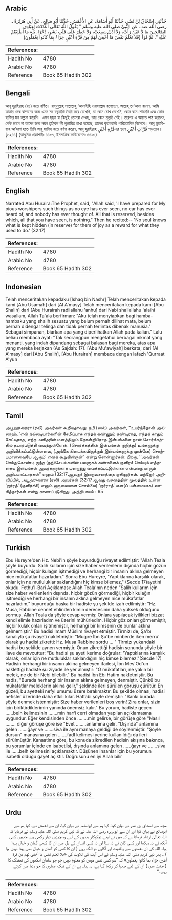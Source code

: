 ## Arabic


<div dir="rtl" lang="ar" style={{fontSize:'larger',backgroundColor:'#f8f9fa',padding:20}}>
حَدَّثَنِي إِسْحَاقُ بْنُ نَصْرٍ، حَدَّثَنَا أَبُو أُسَامَةَ، عَنِ الأَعْمَشِ، حَدَّثَنَا أَبُو صَالِحٍ، عَنْ أَبِي هُرَيْرَةَ ـ رضى الله عنه ـ عَنِ النَّبِيِّ صلى الله عليه وسلم ‏"‏ يَقُولُ اللَّهُ تَعَالَى أَعْدَدْتُ لِعِبَادِي الصَّالِحِينَ مَا لاَ عَيْنٌ رَأَتْ، وَلاَ أُذُنٌ سَمِعَتْ، وَلاَ خَطَرَ عَلَى قَلْبِ بَشَرٍ، ذُخْرًا، بَلْهَ مَا أُطْلِعْتُمْ عَلَيْهِ ‏"‏‏.‏ ثُمَّ قَرَأَ ‏(‏فَلاَ تَعْلَمُ نَفْسٌ مَا أُخْفِيَ لَهُمْ مِنْ قُرَّةِ أَعْيُنٍ جَزَاءً بِمَا كَانُوا يَعْمَلُونَ‏)‏
</div>
<div style={{backgroundColor:'#f8f9fa',padding:20, marginBottom: 10}}><table> <thead> <tr> <th>References:</th> <th></th> </tr> </thead> <tbody><tr><td>Hadith No</td><td>4780</td></tr><tr><td>Arabic No</td><td>4780</td></tr><tr><td>Reference</td><td>Book 65 Hadith 302</td></tr></tbody></table></div>

## Bengali


<div dir="ltr" lang="bn" style={{fontSize:'larger',backgroundColor:'#f8f9fa',padding:20}}>
আবূ হুরাইরাহ (রাঃ) হতে বর্ণিত। রাসূলুল্লাহ্ সাল্লাল্লাহু ‘আলাইহি ওয়াসাল্লাম বলেছেন, আল্লাহ্ তা‘আলা বলেন, আমি আমার নেক বান্দাদের জন্য এমন সব বস্তুরাজি তৈরি করে রেখেছি, যা কোন চোখ দেখেনি, কোন কান শোনেনি এবং কোন ব্যক্তির মন কল্পনা করেনি। এসব ছাড়া যা কিছুই তোমরা দেখছ, তার কোন মূল্যই নেই। তারপর এ আয়াত পাঠ করলেন, কেউ জানে না তাদের জন্য নয়ন তৃপ্তিকর কী লুক্কায়িত রাখা হয়েছে, তাদের কৃতকর্মের পারিতোষিক হিসেবে। আবূ মুয়াবিয়াহ আ‘মাশ হতে তিনি আবূ সালিহ হতে বর্ণনা করেন, আবূ হুরাইরাহ قُرَّةِ أَعْيُنٍএর স্থলে قُرَّاتِ أَعْيُنٍ পড়তেন।[৩২৪৪] (আধুনিক প্রকাশনীঃ ৪৪১৬, ইসলামিক ফাউন্ডেশনঃ ৪৪১৮)
</div>
<div style={{backgroundColor:'#f8f9fa',padding:20, marginBottom: 10}}><table> <thead> <tr> <th>References:</th> <th></th> </tr> </thead> <tbody><tr><td>Hadith No</td><td>4780</td></tr><tr><td>Arabic No</td><td>4780</td></tr><tr><td>Reference</td><td>Book 65 Hadith 302</td></tr></tbody></table></div>

## English


<div dir="ltr" lang="en" style={{fontSize:'larger',backgroundColor:'#f8f9fa',padding:20}}>
Narrated Abu Huraira:The Prophet, said, "Allah said, 'I have prepared for My pious worshipers such things as no eye has ever seen, no ear has ever heard of, and nobody has ever thought of. All that is reserved, besides which, all that you have seen, is nothing." Then he recited:-- 'No soul knows what is kept hidden (in reserve) for them of joy as a reward for what they used to do.' (32.17)
</div>
<div style={{backgroundColor:'#f8f9fa',padding:20, marginBottom: 10}}><table> <thead> <tr> <th>References:</th> <th></th> </tr> </thead> <tbody><tr><td>Hadith No</td><td>4780</td></tr><tr><td>Arabic No</td><td>4780</td></tr><tr><td>Reference</td><td>Book 65 Hadith 302</td></tr></tbody></table></div>

## Indonesian


<div dir="ltr" lang="id" style={{fontSize:'larger',backgroundColor:'#f8f9fa',padding:20}}>
Telah menceritakan kepadaku [Ishaq bin Nashr] Telah menceritakan kepada kami [Abu Usamah] dari [Al A'masy] Telah menceritakan kepada kami [Abu Shalih] dari [Abu Hurairah radliallahu 'anhu] dari Nabi shallallahu 'alaihi wasallam, Allah Ta'ala berfirman: "Aku telah menyiapkan bagi hamba-hambaku yang shalih sesuatu yang belum pernah dilihat mata, belum pernah didengar telinga dan tidak pernah terlintas dibenak manusia." Sebagai simpanan, biarkan apa yang diperlihatkan Allah pada kalian." Lalu beliau membaca ayat: "Tak seorangpun mengetahui berbagai nikmat yang menanti, yang indah dipandang sebagai balasan bagi mereka, atas apa yang mereka kerjakan (As Sajdah: 17). [Abu Mu'awiyah] berkata; dari [Al A'masy] dari [Abu Shalih], [Abu Hurairah] membaca dengan lafazh 'Qurraat A'yun
</div>
<div style={{backgroundColor:'#f8f9fa',padding:20, marginBottom: 10}}><table> <thead> <tr> <th>References:</th> <th></th> </tr> </thead> <tbody><tr><td>Hadith No</td><td>4780</td></tr><tr><td>Arabic No</td><td>4780</td></tr><tr><td>Reference</td><td>Book 65 Hadith 302</td></tr></tbody></table></div>

## Tamil


<div dir="ltr" lang="ta" style={{fontSize:'larger',backgroundColor:'#f8f9fa',padding:20}}>
அபூஹுரைரா (ரலி) அவர்கள் கூறியதாவது: நபி (ஸல்) அவர்கள், ‘‘உயர்ந்தோன் அல்லாஹ், ‘என் நல்லடியார்களின் சேமிப்பாக எந்தக் கண்ணும் கண்டிராத, எந்தக் காதும் கேட்டிராத, எந்த மனிதரின் மனத்திலும் தோன்றியிராத இன்பங்களை நான் சொர்க்கத்தில் தயார்படுத்தி வைத்துள்ளேன். (சொர்க்கத்தின் இன்பங்கள் குறித்து) உங்களுக்கு அறிவிக்கப்பட்டுள்ளவை, (அங்கே கிடைக்கவிருக்கும் இன்பங்களுக்கு முன்னே) சொற்பமானவையே ஆகும்’ எனக் கூறுகின்றான்” என்று சொன்னார்கள். பிறகு, ‘‘அவர்கள் செய்துகொண்டி ருந்த (நற்)செயல்களின் பலனாகக் கண்களைக் குளிரச் செய்யும் எத்தகைய இன்பங்கள் அவர்களுக்காக மறைத்து வைக்கப்பட்டுள்ளன என்பதை யாரும் அறியமாட்டார்கள்” எனும் (32:17ஆவது) இறைவசனத்தை ஒதினார்கள். மற்றோர் அறிவிப்பில், அபூஹுரைரா (ரலி) அவர்கள் (32:17ஆவது வசனத்தின் மூலத்தில் உள்ள ‘குர்ரத்’ (குளிர்ச்சி) எனும் ஒருமையான சொல்லை) ‘குர்ராத்’ என(ப் பன்மையாக) வாசித்தார்கள் என்று காணப்படுகிறது. அத்தியாயம் : 65
</div>
<div style={{backgroundColor:'#f8f9fa',padding:20, marginBottom: 10}}><table> <thead> <tr> <th>References:</th> <th></th> </tr> </thead> <tbody><tr><td>Hadith No</td><td>4780</td></tr><tr><td>Arabic No</td><td>4780</td></tr><tr><td>Reference</td><td>Book 65 Hadith 302</td></tr></tbody></table></div>

## Turkish


<div dir="ltr" lang="tr" style={{fontSize:'larger',backgroundColor:'#f8f9fa',padding:20}}>
Ebu Hureyre'den Hz. Nebi'in şöyle buyurduğu rivayet edilmiştir: "Allah Teala şöyle buyurdu: Salih kullarım için size haber verilenlerin dışında hiçbir gözün görmediği, hiçbir kulağın işitmediği ve herhangi bir insanın aklına gelmeyen nice mükafatlar hazırladım." Sonra Ebu Hureyre, 'Yaptıklarına karşılık olarak, onlar için ne mutluluklar saklandığını hiç kimse bilemez," (Secde 17)ayetini okudu. Fethu'l-Bari Açıklaması: Allah Teala'nın neden "Salih kullarım için size haber verilenlerin dışında. hiçbir gözün görmediği, hiçbir kulağın işitmediği ve herhangi bir insanın aklına gelmeyen nice mükafatlar hazırladım," buyurduğu başka bir hadiste şu şekilde izah edilmiştir: "Hz. Musa, Rabbine cennet ehlinden kimin derecesinin daha yüksek olduğunu sormuş. Allah Teala da şöyle cevap vermiş: Onlara yapılacak iyilikleri bizzat kendi elimle hazırladım ve üzerini mühürledim. Hiçbir göz onları görmemiştir, hiçbir kulak onları işitmemiştir, herhangi bir kimsenin de bunlar aklına gelmemiştir." Bu hadisi İmam Müslim rivayet etmiştir. Tirmizı de, Şa'bı kanalıyla şu rivayeti nakletmiştir: "Mugıre İbn Şu'be minberde iken merru' olarak şu hadisi zikretti: Hz. Musa Rabbine sordu ... " Tirmizı yukarıdaki hadisi bu şekilde aynen vermiştir. Onun zikrettiği hadisin sonunda şöyle bir ilave de mevcuttur: "Bu hadisi şu ayeti kerime doğrular: 'Yaptıklarına karşılık olarak, onlar için ne mutluluklar saklandığını hiç kimse bilemez."(Secde 17) Hadisin herhangi bir insanın aklına gelmeyen ifadesi, İbn Mes'Od'un naklettiği hadiste şu ziyade ile yer almıştır: "O mükafatları, ne yakın bir melek, ne de bir Nebi bilebilir." Bu hadisi İbn Ebı Hatim nakIetmiştir. Bu hadis, "Burada herhangi bir insanın akIına geImeyen, denmiştir. Çünkü bu mükafatIar meIekIerin aklına gelir," şeklinde ileri sürüIen görüşü çürütür. En güzeli, bu ayetteki nefyi umumu üzere bırakmaktır. Bu şekilde oIması, hadisi nefisIer üzerinde daha etkili kıIar. Hattabi şöyIe demiştir: "Sanki burada şöyIe denmek istenmiştir: Size haber verilenIeri boş verin! Zira onIar, sizin için biriktirdikIerimin yanında önemsiz kalır." Bu yorum, hadiste geçen ......beIh kelimesinin .......min harfi cerri olmadan yapıIan açıkIamasına uygundur. Eğer kendisinden önce ........min gelirse, bir görüşe göre "NasıI ........ diğer görüşe göre ise "Evet ........anIamına gelir. "Dışında" anIamına geIen .......ğayr ve .......siva ile aynı manaya geIdiği de söyIenmiştir. "ŞöyIe dursun" manasına geIen .......fadI kelimesi yerine kullanıIdığı da ileri sürüImüştür. Kanaatime göre, bu konuda zikredilen hadisin akışına bakınca, bu yorumIar içinde en isabetlisi, dışında anIamına geIen ......ğayr ve .......siva ile ......beIh kelimesini açıkIamaktır. Düşünen insanIar için bu yorumun isabetli oIduğu gayet açıktır. Doğrusunu en iyi Allah bilir
</div>
<div style={{backgroundColor:'#f8f9fa',padding:20, marginBottom: 10}}><table> <thead> <tr> <th>References:</th> <th></th> </tr> </thead> <tbody><tr><td>Hadith No</td><td>4780</td></tr><tr><td>Arabic No</td><td>4780</td></tr><tr><td>Reference</td><td>Book 65 Hadith 302</td></tr></tbody></table></div>

## Urdu


<div dir="rtl" lang="ur" style={{fontSize:'larger',backgroundColor:'#f8f9fa',padding:20}}>
مجھ سے اسحاق بن نصر نے بیان کیا، کہا ہم سے ابواسامہ نے بیان کیا، ان سے اعمش نے، کہا ہم سے ابوصالح نے بیان کیا اور ان سے ابوہریرہ رضی اللہ عنہ نے کہ نبی کریم صلی اللہ علیہ وسلم نے فرمایا کہ اللہ تعالیٰ ارشاد فرماتا ہے کہ میں نے اپنے نیکوکار بندوں کے لیے وہ چیزیں تیار رکھی ہیں جنہیں کسی آنکھ نے نہ دیکھا اور کسی کان نے نہ سنا اور نہ کسی انسان کے دل میں ان کا کبھی گمان و خیال پیدا ہوا۔ اللہ کی ان نعمتوں سے واقفیت اور آگاہی تو الگ رہی ( ان کا کسی کو گمان و خیال بھی پیدا نہیں ہوا ) ۔ پھر نبی کریم صلی اللہ علیہ وسلم نے اس آیت کی تلاوت کی «فلا تعلم نفس ما أخفي لهم من قرة أعين جزاء بما كانوا يعملون‏» کہ ”سو کسی نفس مومن کو معلوم نہیں جو جو سامان آنکھوں کی ٹھنڈک کا ( جنت میں ) ان کے لیے چھپا کر رکھا گیا ہے، یہ بدلہ ہے ان کے نیک عملوں کا جو دنیا میں کرتے رہے۔“
</div>
<div style={{backgroundColor:'#f8f9fa',padding:20, marginBottom: 10}}><table> <thead> <tr> <th>References:</th> <th></th> </tr> </thead> <tbody><tr><td>Hadith No</td><td>4780</td></tr><tr><td>Arabic No</td><td>4780</td></tr><tr><td>Reference</td><td>Book 65 Hadith 302</td></tr></tbody></table></div>